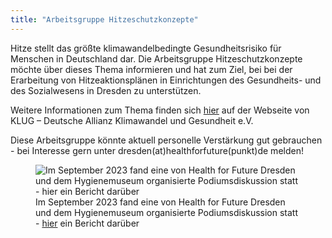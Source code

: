 ```yaml
---
title: "Arbeitsgruppe Hitzeschutzkonzepte"
---
```


Hitze stellt das größte klimawandelbedingte Gesundheitsrisiko für Menschen in Deutschland dar. Die Arbeitsgruppe Hitzeschutzkonzepte möchte über dieses Thema informieren und hat zum Ziel, bei bei der Erarbeitung von Hitzeaktionsplänen in Einrichtungen des Gesundheits- und des Sozialwesens in Dresden zu unterstützen. 

Weitere Informationen zum Thema finden sich [hier](https://www.klimawandel-gesundheit.de/handlungsfelder-und-projekte/hitze/) auf der Webseite von KLUG – Deutsche Allianz Klimawandel und Gesundheit e.V.

Diese Arbeitsgruppe könnte aktuell personelle Verstärkung gut gebrauchen - bei Interesse gern unter dresden(at)healthforfuture(punkt)de melden!

![Im September 2023 fand eine von Health for Future Dresden und dem Hygienemuseum organisierte Podiumsdiskussion statt - [hier](posts/2023-09-17-macht-hitze-krank-nachlese) ein Bericht darüber](/posts/2023-09-17-macht-hitze-krank-nachlese/images/macht_hitze_krank-symposium.jpeg)


